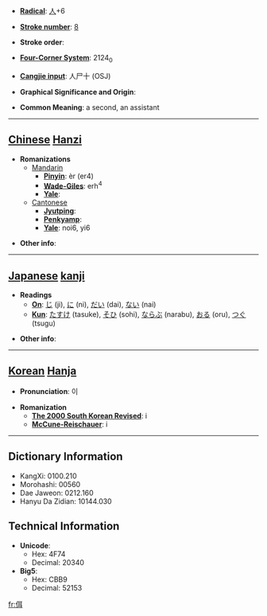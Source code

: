 * '''[[Wiktionary:Chinese radical index| Radical]]''': [[Wiktionary:Chinese radical index 人|人]]+6

* '''[[Wiktionary:Chinese total strokes index|Stroke number]]''': [[Wiktionary:Chinese total strokes index 8|8]]

* '''Stroke order''': 

* '''[[Wiktionary:Chinese four corner index|Four-Corner System]]''': 2124<sub>0</sub>

* '''[[Wiktionary:Chinese Cangjie index|Cangjie input]]''': 人尸十 (OSJ)

* '''Graphical Significance and Origin''': 

* '''Common Meaning''': a second, an assistant

----

== [[Chinese]] [[Hanzi]] ==

* '''Romanizations'''
** [[Mandarin]]
*** '''[[Pinyin]]''': èr (er4)
*** '''[[Wade-Giles]]''': erh<sup>4</sup>
*** '''[[Yale]]''': 
**[[Cantonese]]
***'''[[Jyutping]]''':
***'''[[Penkyamp]]''': 
***'''[[Yale]]''': noi6, yi6

* '''Other info''': 

----

== [[Japanese]] [[kanji]] ==

* '''Readings'''
** '''[[On]]''': [[じ]] (ji), [[に]] (ni), [[だい]] (dai), [[ない]] (nai)
** '''[[Kun]]''': [[たすけ]] (tasuke), [[そひ]] (sohi), [[ならぶ]] (narabu), [[おる]] (oru), [[つぐ]] (tsugu)

* '''Other info''':  

----

== [[Korean]] [[Hanja]] ==

* '''Pronunciation''': 이

* '''Romanization'''
** '''[[The 2000 South Korean Revised Romanization|The 2000 South Korean Revised]]''': i
** '''[[McCune-Reischauer]]''': i

----

== Dictionary Information ==

* KangXi: 0100.210
* Morohashi: 00560
* Dae Jaweon: 0212.160
* Hanyu Da Zidian: 10144.030

== Technical Information ==

* '''Unicode''':
** Hex: 4F74
** Decimal: 20340
* '''Big5''':
** Hex: CBB9
** Decimal: 52153

[[fr:佴]]